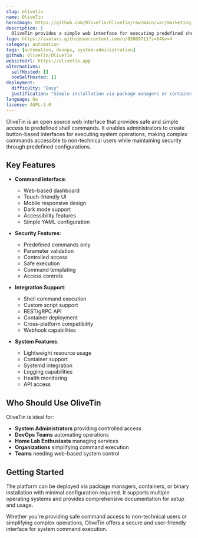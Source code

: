 ```yaml
---
slug: olivetin
name: OliveTin
heroImage: https://github.com/OliveTin/OliveTin/raw/main/var/marketing/screenshotDesktop.png
description: |
  OliveTin provides a simple web interface for executing predefined shell commands safely, making it easy to give non-technical users and admins controlled access to system operations.
logo: https://avatars.githubusercontent.com/u/85869711?s=64&v=4
category: automation
tags: [automation, devops, system-administration]
github: OliveTin/OliveTin
websiteUrl: https://olivetin.app
alternatives:
  selfHosted: []
  nonSelfHosted: []
deployment:
  difficulty: "Easy"
  justification: "Simple installation via package managers or containers with straightforward YAML configuration."
language: Go
license: AGPL-3.0
---
```


OliveTin is an open source web interface that provides safe and simple access to predefined shell commands. It enables administrators to create button-based interfaces for executing system operations, making complex commands accessible to non-technical users while maintaining security through predefined configurations.

## Key Features

- **Command Interface**:

  - Web-based dashboard
  - Touch-friendly UI
  - Mobile responsive design
  - Dark mode support
  - Accessibility features
  - Simple YAML configuration

- **Security Features**:

  - Predefined commands only
  - Parameter validation
  - Controlled access
  - Safe execution
  - Command templating
  - Access controls

- **Integration Support**:

  - Shell command execution
  - Custom script support
  - REST/gRPC API
  - Container deployment
  - Cross-platform compatibility
  - Webhook capabilities

- **System Features**:
  - Lightweight resource usage
  - Container support
  - Systemd integration
  - Logging capabilities
  - Health monitoring
  - API access

## Who Should Use OliveTin

OliveTin is ideal for:

- **System Administrators** providing controlled access
- **DevOps Teams** automating operations
- **Home Lab Enthusiasts** managing services
- **Organizations** simplifying command execution
- **Teams** needing web-based system control

## Getting Started

The platform can be deployed via package managers, containers, or binary installation with minimal configuration required. It supports multiple operating systems and provides comprehensive documentation for setup and usage.

Whether you're providing safe command access to non-technical users or simplifying complex operations, OliveTin offers a secure and user-friendly interface for system command execution.
